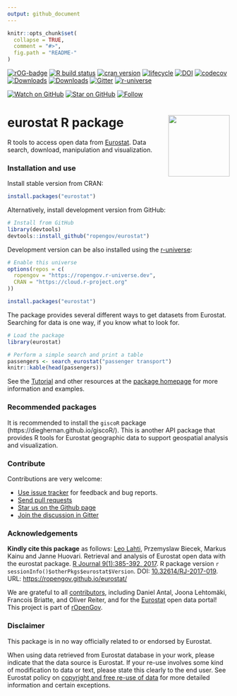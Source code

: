 ```yaml
---
output: github_document
---
```


<!-- README.md is generated from README.Rmd. Please edit that file -->

```r
knitr::opts_chunk$set(
  collapse = TRUE,
  comment = "#>",
  fig.path = "README-"
)
```

<!-- badges: start -->
[![rOG-badge](https://ropengov.github.io/rogtemplate/reference/figures/ropengov-badge.svg)](https://ropengov.org/)
[![R build status](https://github.com/rOpenGov/eurostat/workflows/R-CMD-check/badge.svg)](https://github.com/rOpenGov/eurostat/actions)
[![cran version](http://www.r-pkg.org/badges/version/eurostat)](https://CRAN.R-project.org/package=eurostat)
[![lifecycle](https://img.shields.io/badge/lifecycle-stable-brightgreen.svg)](https://lifecycle.r-lib.org/articles/stages.html#stable-1)
[![DOI](https://img.shields.io/badge/DOI-10.32614/RJ--2017--019-blue)](https://doi.org/10.32614/RJ-2017-019)
[![codecov](https://codecov.io/gh/rOpenGov/eurostat/branch/master/graph/badge.svg?token=Wp2VVvpWQA)](https://app.codecov.io/gh/rOpenGov/eurostat)
[![Downloads](http://cranlogs.r-pkg.org/badges/grand-total/eurostat)](https://cran.r-project.org/package=eurostat)
[![Downloads](http://cranlogs.r-pkg.org/badges/eurostat)](https://cran.r-project.org/package=eurostat)
[![Gitter](https://badges.gitter.im/rOpenGov/eurostat.svg)](https://app.gitter.im/#/room/#rOpenGov_eurostat:gitter.im?utm_source=badge&utm_medium=badge&utm_campaign=pr-badge)
[![r-universe](https://ropengov.r-universe.dev/badges/eurostat)](https://ropengov.r-universe.dev/)

[![Watch on GitHub][github-watch-badge]][github-watch]
[![Star on GitHub][github-star-badge]][github-star]
[![Follow](https://img.shields.io/twitter/follow/ropengov.svg?style=social)](https://twitter.com/intent/follow?screen_name=ropengov)

<!--[![Build Status](https://travis-ci.org/rOpenGov/eurostat.svg?branch=master)](https://travis-ci.org/rOpenGov/eurostat)-->
<!--[![AppVeyor Status](https://ci.appveyor.com/api/projects/status/github/rOpenGov/eurostat?branch=master&svg=true)](https://ci.appveyor.com/project/rOpenGov/eurostat)-->
<!--[![license](https://img.shields.io/github/license/mashape/apistatus.svg)]()-->
<!--[![DOI](https://zenodo.org/badge/DOI/10.5281/zenodo.399279.svg)](https://doi.org/10.5281/zenodo.399279)-->
<!--[![PRs Welcome][prs-badge]][prs]-->
<!--[![Code of Conduct][coc-badge]][coc]-->
<!--[![Contributors](https://img.shields.io/github/contributors/cdnjs/cdnjs.svg?style=flat-square)](#contributors)-->
<!--[![License](https://img.shields.io/pypi/l/Django.svg)](https://opensource.org/licenses/BSD-2-Clause)-->
<!--[![Stories in Ready](http://badge.waffle.io/ropengov/eurostat.png?label=TODO)](http://waffle.io/ropengov/eurostat)-->
<!--[![CRAN version](http://www.r-pkg.org/badges/version/eurostat)](https://cran.r-project.org/package=eurostat)-->

<!-- badges: end -->

# eurostat R package <a href='https://ropengov.github.io/eurostat/'><img src='man/figures/logo.png' align="right" height="139" /></a>

R tools to access open data from [Eurostat](https://ec.europa.eu/eurostat). Data search, download, manipulation and visualization. 


### Installation and use

Install stable version from CRAN:

```r
install.packages("eurostat")
```

Alternatively, install development version from GitHub:

```r
# Install from GitHub
library(devtools)
devtools::install_github("ropengov/eurostat")
```

Development version can be also installed using the
[r-universe](https://ropengov.r-universe.dev):

```r
# Enable this universe
options(repos = c(
  ropengov = "https://ropengov.r-universe.dev",
  CRAN = "https://cloud.r-project.org"
))

install.packages("eurostat")
```

The package provides several different ways to get datasets from Eurostat. Searching for data is one way, if you know what to look for.

```r
# Load the package
library(eurostat)

# Perform a simple search and print a table
passengers <- search_eurostat("passenger transport")
knitr::kable(head(passengers))
```


See the [Tutorial](https://ropengov.github.io/eurostat/articles/articles/eurostat_tutorial.html) and other resources at the [package homepage](https://ropengov.github.io/eurostat/) for more information and examples.

### Recommended packages

It is recommended to install the `giscoR` package (https://dieghernan.github.io/giscoR/). This is another API package that provides R tools for Eurostat geographic data to support geospatial analysis and visualization.


### Contribute

Contributions are very welcome:

  * [Use issue tracker](https://github.com/ropengov/eurostat/issues) for feedback and bug reports.
  * [Send pull requests](https://github.com/ropengov/eurostat/)
  * [Star us on the Github page](https://github.com/ropengov/eurostat/)
  * [Join the discussion in Gitter](https://app.gitter.im/#/room/#rOpenGov_eurostat:gitter.im)

### Acknowledgements

**Kindly cite this package** as follows: [Leo Lahti](https://github.com/antagomir), Przemyslaw Biecek, Markus Kainu and Janne Huovari. Retrieval and analysis of Eurostat open data with the eurostat package. [R Journal 9(1):385-392, 2017](https://journal.r-project.org/archive/2017/RJ-2017-019/index.html). R package version `r sessionInfo()$otherPkgs$eurostat$Version`. DOI: [10.32614/RJ-2017-019](https://doi.org/10.32614/RJ-2017-019). URL: [https://ropengov.github.io/eurostat/](https://ropengov.github.io/eurostat/)

We are grateful to all [contributors](https://github.com/ropengov/eurostat/graphs/contributors), including Daniel Antal, Joona Lehtomäki, Francois Briatte, and Oliver Reiter, and for the [Eurostat](https://ec.europa.eu/eurostat/) open data portal! This project is part of [rOpenGov](https://ropengov.org).

### Disclaimer

This package is in no way officially related to or endorsed by Eurostat.

When using data retrieved from Eurostat database in your work, please indicate that the data source is Eurostat. If your re-use involves some kind of modification to data or text, please state this clearly to the end user. See Eurostat policy on [copyright and free re-use of data](https://ec.europa.eu/eurostat/about/policies/copyright) for more detailed information and certain exceptions.

[chat-badge]: https://img.shields.io/badge/chat-on%20gitter-46BC99.svg?style=flat-square
[chat]: https://gitter.im/ropengov/eurostat?utm_source=badge&utm_medium=badge&utm_campaign=pr-badge&utm_content=badge
<!--[build-badge]: https://img.shields.io/travis/ropengov/eurostat.svg?style=flat-square-->
<!--[build]: https://travis-ci.org/ropengov/eurostat-->
[version-badge]: https://img.shields.io/npm/v/eurostat.svg?style=flat-square
[package]: https://www.npmjs.com/package/eurostat
[license-badge]: https://img.shields.io/npm/l/eurostat.svg?style=flat-square
[license]: https://github.com/ropengov/eurostat/blob/master/LICENSE
[prs-badge]: https://img.shields.io/badge/PRs-welcome-brightgreen.svg?style=flat-square
[prs]: http://makeapullrequest.com
[donate-badge]: https://img.shields.io/badge/$-support-green.svg?style=flat-square
[donate]: http://kcd.im/donate
[coc-badge]: https://img.shields.io/badge/code%20of-conduct-ff69b4.svg?style=flat-square
[coc]: https://github.com/ropengov/eurostat/blob/master/other/CODE_OF_CONDUCT.md
[implementations-badge]: https://img.shields.io/badge/%F0%9F%92%A1-implementations-8C8E93.svg?style=flat-square
[implementations]: https://github.com/ropengov/eurostat/blob/master/other/IMPLEMENTATIONS.md

[github-watch-badge]: https://img.shields.io/github/watchers/ropengov/eurostat.svg?style=social
[github-watch]: https://github.com/ropengov/eurostat/watchers
[github-star-badge]: https://img.shields.io/github/stars/ropengov/eurostat.svg?style=social
[github-star]: https://github.com/ropengov/eurostat/stargazers

[twitter]: https://twitter.com/intent/tweet?text=Check%20out%20eurostat!%20%E2%9C%A8%20Recognize%20all%20contributors,%20not%20just%20the%20ones%20who%20commit%20code%20%E2%9C%A8%20https://github.com/ropengov/eurostat/%20%F0%9F%A4%97
[twitter-badge]: https://img.shields.io/twitter/url/https/github.com/ropengov/eurostat.svg?style=social
[emojis]: https://github.com/ropengov/eurostat/#emoji-key
[eurostat]: https://github.com/ropengov/eurostat/
